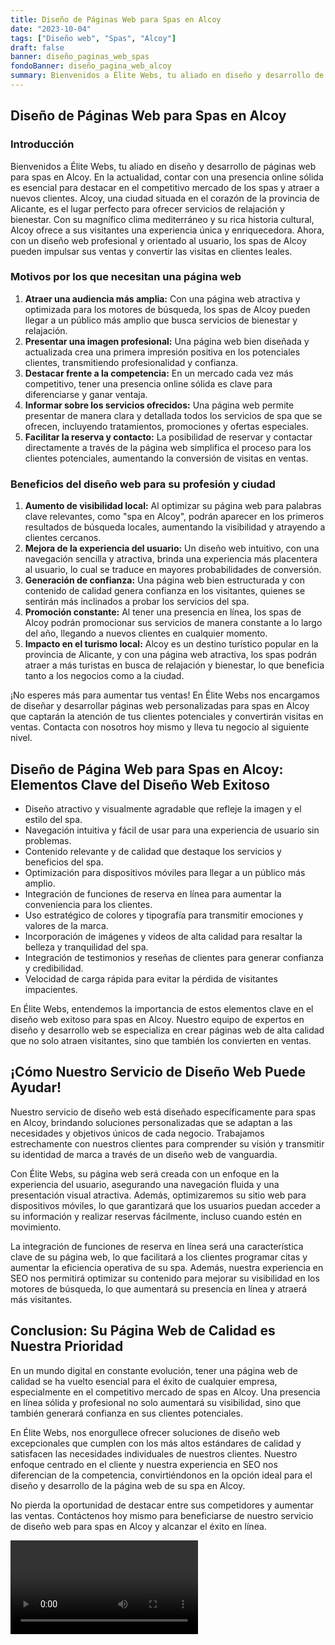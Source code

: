 ```yaml
---
title: Diseño de Páginas Web para Spas en Alcoy
date: "2023-10-04"
tags: ["Diseño web", "Spas", "Alcoy"]
draft: false
banner: diseño_paginas_web_spas
fondoBanner: diseño_pagina_web_alcoy
summary: Bienvenidos a Élite Webs, tu aliado en diseño y desarrollo de páginas web para spas en Alcoy. En la actualidad, contar con una presencia online sólida es esencial para destacar en el competitivo mercado de los spas y atraer a nuevos clientes. Alcoy, una ciudad situada en el corazón de la provincia de Alicante, es el lugar perfecto para ofrecer servicios de relajación y bienestar. Con su magnífico clima mediterráneo y su rica historia cultural, Alcoy ofrece a sus visitantes una experiencia única y enriquecedora. Ahora, con un diseño web profesional y orientado al usuario, los spas de Alcoy pueden impulsar sus ventas y convertir las visitas en clientes leales.
---
```



## Diseño de Páginas Web para Spas en Alcoy

### Introducción

Bienvenidos a Élite Webs, tu aliado en diseño y desarrollo de páginas web para spas en Alcoy. En la actualidad, contar con una presencia online sólida es esencial para destacar en el competitivo mercado de los spas y atraer a nuevos clientes. Alcoy, una ciudad situada en el corazón de la provincia de Alicante, es el lugar perfecto para ofrecer servicios de relajación y bienestar. Con su magnífico clima mediterráneo y su rica historia cultural, Alcoy ofrece a sus visitantes una experiencia única y enriquecedora. Ahora, con un diseño web profesional y orientado al usuario, los spas de Alcoy pueden impulsar sus ventas y convertir las visitas en clientes leales.

### Motivos por los que necesitan una página web

1. **Atraer una audiencia más amplia:** Con una página web atractiva y optimizada para los motores de búsqueda, los spas de Alcoy pueden llegar a un público más amplio que busca servicios de bienestar y relajación.
2. **Presentar una imagen profesional:** Una página web bien diseñada y actualizada crea una primera impresión positiva en los potenciales clientes, transmitiendo profesionalidad y confianza.
3. **Destacar frente a la competencia:** En un mercado cada vez más competitivo, tener una presencia online sólida es clave para diferenciarse y ganar ventaja.
4. **Informar sobre los servicios ofrecidos:** Una página web permite presentar de manera clara y detallada todos los servicios de spa que se ofrecen, incluyendo tratamientos, promociones y ofertas especiales.
5. **Facilitar la reserva y contacto:** La posibilidad de reservar y contactar directamente a través de la página web simplifica el proceso para los clientes potenciales, aumentando la conversión de visitas en ventas.

### Beneficios del diseño web para su profesión y ciudad

1. **Aumento de visibilidad local:** Al optimizar su página web para palabras clave relevantes, como "spa en Alcoy", podrán aparecer en los primeros resultados de búsqueda locales, aumentando la visibilidad y atrayendo a clientes cercanos.
2. **Mejora de la experiencia del usuario:** Un diseño web intuitivo, con una navegación sencilla y atractiva, brinda una experiencia más placentera al usuario, lo cual se traduce en mayores probabilidades de conversión.
3. **Generación de confianza:** Una página web bien estructurada y con contenido de calidad genera confianza en los visitantes, quienes se sentirán más inclinados a probar los servicios del spa.
4. **Promoción constante:** Al tener una presencia en línea, los spas de Alcoy podrán promocionar sus servicios de manera constante a lo largo del año, llegando a nuevos clientes en cualquier momento.
5. **Impacto en el turismo local:** Alcoy es un destino turístico popular en la provincia de Alicante, y con una página web atractiva, los spas podrán atraer a más turistas en busca de relajación y bienestar, lo que beneficia tanto a los negocios como a la ciudad.

¡No esperes más para aumentar tus ventas! En Élite Webs nos encargamos de diseñar y desarrollar páginas web personalizadas para spas en Alcoy que captarán la atención de tus clientes potenciales y convertirán visitas en ventas. Contacta con nosotros hoy mismo y lleva tu negocio al siguiente nivel.

<GifSeo />

<Cta />

## Diseño de Página Web para Spas en Alcoy: Elementos Clave del Diseño Web Exitoso

- Diseño atractivo y visualmente agradable que refleje la imagen y el estilo del spa.
- Navegación intuitiva y fácil de usar para una experiencia de usuario sin problemas.
- Contenido relevante y de calidad que destaque los servicios y beneficios del spa.
- Optimización para dispositivos móviles para llegar a un público más amplio.
- Integración de funciones de reserva en línea para aumentar la conveniencia para los clientes.
- Uso estratégico de colores y tipografía para transmitir emociones y valores de la marca.
- Incorporación de imágenes y videos de alta calidad para resaltar la belleza y tranquilidad del spa.
- Integración de testimonios y reseñas de clientes para generar confianza y credibilidad.
- Velocidad de carga rápida para evitar la pérdida de visitantes impacientes.

En Élite Webs, entendemos la importancia de estos elementos clave en el diseño web exitoso para spas en Alcoy. Nuestro equipo de expertos en diseño y desarrollo web se especializa en crear páginas web de alta calidad que no solo atraen visitantes, sino que también los convierten en ventas.

## ¡Cómo Nuestro Servicio de Diseño Web Puede Ayudar!

Nuestro servicio de diseño web está diseñado específicamente para spas en Alcoy, brindando soluciones personalizadas que se adaptan a las necesidades y objetivos únicos de cada negocio. Trabajamos estrechamente con nuestros clientes para comprender su visión y transmitir su identidad de marca a través de un diseño web de vanguardia.

Con Élite Webs, su página web será creada con un enfoque en la experiencia del usuario, asegurando una navegación fluida y una presentación visual atractiva. Además, optimizaremos su sitio web para dispositivos móviles, lo que garantizará que los usuarios puedan acceder a su información y realizar reservas fácilmente, incluso cuando estén en movimiento.

La integración de funciones de reserva en línea será una característica clave de su página web, lo que facilitará a los clientes programar citas y aumentar la eficiencia operativa de su spa. Además, nuestra experiencia en SEO nos permitirá optimizar su contenido para mejorar su visibilidad en los motores de búsqueda, lo que aumentará su presencia en línea y atraerá más visitantes.

## Conclusion: Su Página Web de Calidad es Nuestra Prioridad

En un mundo digital en constante evolución, tener una página web de calidad se ha vuelto esencial para el éxito de cualquier empresa, especialmente en el competitivo mercado de spas en Alcoy. Una presencia en línea sólida y profesional no solo aumentará su visibilidad, sino que también generará confianza en sus clientes potenciales.

En Élite Webs, nos enorgullece ofrecer soluciones de diseño web excepcionales que cumplen con los más altos estándares de calidad y satisfacen las necesidades individuales de nuestros clientes. Nuestro enfoque centrado en el cliente y nuestra experiencia en SEO nos diferencian de la competencia, convirtiéndonos en la opción ideal para el diseño y desarrollo de la página web de su spa en Alcoy.

No pierda la oportunidad de destacar entre sus competidores y aumentar las ventas. Contáctenos hoy mismo para beneficiarse de nuestro servicio de diseño web para spas en Alcoy y alcanzar el éxito en línea.

<Video />

<CtaBot job="Spas" city="Alcoy" />

<Gmaps query="Alcoy+españa+maps" />
